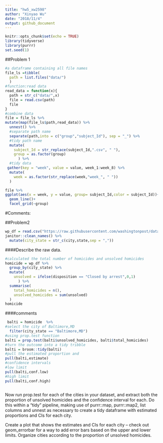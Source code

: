 ```yaml
---
title: "hw5_xw2598"
author: "Xinyao Wu"
date: "2018/11/4"
output: github_document
---
```


```r
knitr::opts_chunk$set(echo = TRUE)
library(tidyverse)
library(purrr)
set.seed(1)
```

##Problem 1
```r
#a dataframe containing all file names
file_ls =tibble(
  path = list.files("data/")
  )
#function:read data
read_data = function(x){
  path = str_c("data/",x)
  file = read.csv(path)
  file
}
#combine data
file = file_ls %>% 
mutate(map(file_ls$path,read_data)) %>% 
  unnest() %>% 
  #separate path name 
  separate(path,into = c("group","subject_Id"), sep = "_") %>% 
  #tidy path name
  mutate(
    subject_Id = str_replace(subject_Id,".csv", " "),
    group = as.factor(group)
      ) %>% 
  #tidy data
 gather(key = "week", value = value, week_1:week_8) %>% 
  mutate(
    week = as.factor(str_replace(week,"week_", " "))
  ) 
```

```r
file %>% 
ggplot(aes(x = week, y = value, group= subject_Id,color = subject_Id))+
  geom_line()+
  facet_grid(~group)

```
#Comments:




##Problem2
```r
wp_df = read.csv("https://raw.githubusercontent.com/washingtonpost/data-homicides/master/homicide-data.csv") %>% 
janitor::clean_names() %>% 
  mutate(city_state = str_c(city,state,sep = ","))
```
####Describe the raw data.


```r
#calculated the total number of homicides and unsolved homicides
homicide = wp_df %>% 
  group_by(city_state) %>% 
  mutate(
    unsolved = ifelse(disposition == "Closed by arrest",0,1)
      ) %>% 
  summarise(
    total_homicides = n(),
    unsolved_homicides = sum(unsolved)
  ) 
homicide
```
####comments


```r
 balti = homicide  %>% 
#select the city of Baltimore,MD
  filter(city_state == "Baltimore,MD") 
#using prop.test function 
balti = prop.test(balti$unsolved_homicides, balti$total_homicides) 
#turn the outcome into a tidy tribble
balti = broom::tidy(balti)  
#pull the estimated proportion and
pull(balti,estimate)
#confidence intervals
#low limit
pull(balti,conf.low)
#high limit
pull(balti,conf.high)
```
```r

```


Now run prop.test for each of the cities in your dataset, and extract both the proportion of unsolved homicides and the confidence interval for each. Do this within a “tidy” pipeline, making use of  purrr::map, purrr::map2, list columns and unnest as necessary to create a tidy dataframe with estimated proportions and CIs for each city.


Create a plot that shows the estimates and CIs for each city – check out geom_errorbar for a way to add error bars based on the upper and lower limits. Organize cities according to the proportion of unsolved homicides.





























